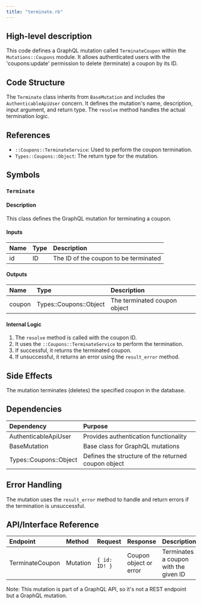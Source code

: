 ```yaml
---
title: "terminate.rb"
---
```


## High-level description
This code defines a GraphQL mutation called `TerminateCoupon` within the `Mutations::Coupons` module. It allows authenticated users with the 'coupons:update' permission to delete (terminate) a coupon by its ID.

## Code Structure
The `Terminate` class inherits from `BaseMutation` and includes the `AuthenticableApiUser` concern. It defines the mutation's name, description, input argument, and return type. The `resolve` method handles the actual termination logic.

## References
- `::Coupons::TerminateService`: Used to perform the coupon termination.
- `Types::Coupons::Object`: The return type for the mutation.

## Symbols

### `Terminate`
#### Description
This class defines the GraphQL mutation for terminating a coupon.

#### Inputs
| Name | Type | Description |
|:-----|:-----|:------------|
| id | ID | The ID of the coupon to be terminated |

#### Outputs
| Name | Type | Description |
|:-----|:-----|:------------|
| coupon | Types::Coupons::Object | The terminated coupon object |

#### Internal Logic
1. The `resolve` method is called with the coupon ID.
2. It uses the `::Coupons::TerminateService` to perform the termination.
3. If successful, it returns the terminated coupon.
4. If unsuccessful, it returns an error using the `result_error` method.

## Side Effects
The mutation terminates (deletes) the specified coupon in the database.

## Dependencies
| Dependency | Purpose |
|:-----------|:--------|
| AuthenticableApiUser | Provides authentication functionality |
| BaseMutation | Base class for GraphQL mutations |
| Types::Coupons::Object | Defines the structure of the returned coupon object |

## Error Handling
The mutation uses the `result_error` method to handle and return errors if the termination is unsuccessful.

## API/Interface Reference
| Endpoint | Method | Request | Response | Description |
|:---------|:-------|:--------|:---------|:------------|
| TerminateCoupon | Mutation | `{ id: ID! }` | Coupon object or error | Terminates a coupon with the given ID |

Note: This mutation is part of a GraphQL API, so it's not a REST endpoint but a GraphQL mutation.